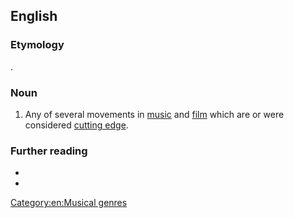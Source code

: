 {{also|new-wave|new wave}}
==English==

===Etymology===
{{calque|en|fr|Nouvelle Vague}}.

===Noun===
{{en-noun|head=[[new|New]] [[wave|Wave]]|-}}

# Any of several movements in [[music]] and [[film]] which are or were considered [[cutting edge]].
#: {{syn|en|new wave}}

===Further reading===
* {{pedia|New wave music}}
* {{pedia|French New Wave}}

[[Category:en:Musical genres]]
